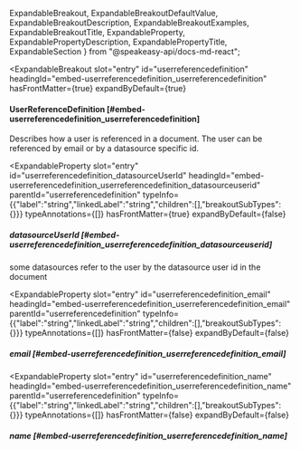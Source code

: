   ExpandableBreakout,
  ExpandableBreakoutDefaultValue,
  ExpandableBreakoutDescription,
  ExpandableBreakoutExamples,
  ExpandableBreakoutTitle,
  ExpandableProperty,
  ExpandablePropertyDescription,
  ExpandablePropertyTitle,
  ExpandableSection
} from "@speakeasy-api/docs-md-react";

<ExpandableSection>

<ExpandableBreakout
  slot="entry"
  id="userreferencedefinition"
  headingId="embed-userreferencedefinition_userreferencedefinition"
  hasFrontMatter={true}
  expandByDefault={true}
>

<ExpandableBreakoutTitle slot="title">

#### UserReferenceDefinition [#embed-userreferencedefinition_userreferencedefinition]

</ExpandableBreakoutTitle>

<ExpandableBreakoutDescription slot="description">

Describes how a user is referenced in a document. The user can be referenced by email or by a datasource specific id.

</ExpandableBreakoutDescription>

<ExpandableBreakoutExamples slot="examples">

</ExpandableBreakoutExamples>

<ExpandableBreakoutDefaultValue slot="defaultValue">

</ExpandableBreakoutDefaultValue>

</ExpandableBreakout>

<ExpandableProperty
  slot="entry"
  id="userreferencedefinition_datasourceUserId"
  headingId="embed-userreferencedefinition_userreferencedefinition_datasourceuserid"
  parentId="userreferencedefinition"
  typeInfo={{"label":"string","linkedLabel":"string","children":[],"breakoutSubTypes":{}}}
  typeAnnotations={[]}
  hasFrontMatter={true}
  expandByDefault={false}
>

<ExpandablePropertyTitle slot="title">

##### datasourceUserId [#embed-userreferencedefinition_userreferencedefinition_datasourceuserid]

</ExpandablePropertyTitle>

<ExpandablePropertyDescription slot="description">

some datasources refer to the user by the datasource user id in the document

</ExpandablePropertyDescription>

</ExpandableProperty>

<ExpandableProperty
  slot="entry"
  id="userreferencedefinition_email"
  headingId="embed-userreferencedefinition_userreferencedefinition_email"
  parentId="userreferencedefinition"
  typeInfo={{"label":"string","linkedLabel":"string","children":[],"breakoutSubTypes":{}}}
  typeAnnotations={[]}
  hasFrontMatter={false}
  expandByDefault={false}
>

<ExpandablePropertyTitle slot="title">

##### email [#embed-userreferencedefinition_userreferencedefinition_email]

</ExpandablePropertyTitle>

</ExpandableProperty>

<ExpandableProperty
  slot="entry"
  id="userreferencedefinition_name"
  headingId="embed-userreferencedefinition_userreferencedefinition_name"
  parentId="userreferencedefinition"
  typeInfo={{"label":"string","linkedLabel":"string","children":[],"breakoutSubTypes":{}}}
  typeAnnotations={[]}
  hasFrontMatter={false}
  expandByDefault={false}
>

<ExpandablePropertyTitle slot="title">

##### name [#embed-userreferencedefinition_userreferencedefinition_name]

</ExpandablePropertyTitle>

</ExpandableProperty>

</ExpandableSection>